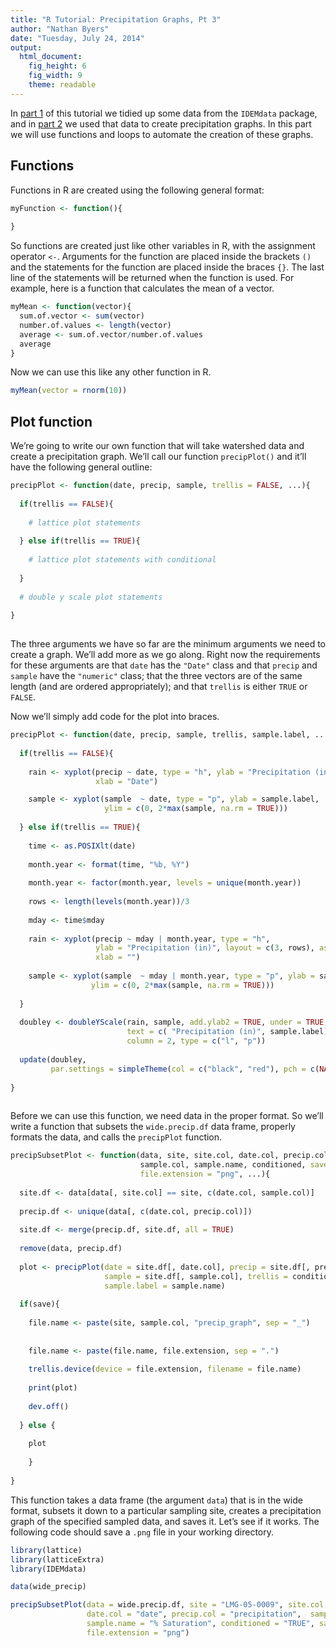 ```yaml
---
title: "R Tutorial: Precipitation Graphs, Pt 3"
author: "Nathan Byers"
date: "Tuesday, July 24, 2014"
output: 
  html_document:
    fig_height: 6
    fig_width: 9
    theme: readable
---
```


In <a href="http://rpubs.com/NateByers/precipRidem" target="_blank">part 1</a>
of this tutorial we tidied up some data from the `IDEMdata` package, and in
<a href="http://rpubs.com/NateByers/precip2Ridem" target="_blank">part 2</a> we 
used that data to create precipitation graphs. In this part we will use functions
and loops to automate the creation of these graphs. 

## Functions

Functions in R are created using the following general format:

```r
myFunction <- function(){
  
}
```

So functions are created just like other variables in R, with the assignment
operator `<-`. Arguments for the function are placed inside the brackets `()` 
and the statements for the function are placed inside the braces `{}`. The last line
of the statements will be returned when the function is used. For example, here 
is a function that calculates the mean of a vector.

```r
myMean <- function(vector){
  sum.of.vector <- sum(vector)
  number.of.values <- length(vector)
  average <- sum.of.vector/number.of.values
  average
}
```

Now we can use this like any other function in R.

```r
myMean(vector = rnorm(10))
```

## Plot function

We're going to write our own function that will take watershed data and create
a precipitation graph. We'll call our function `precipPlot()` and it'll have
the following general outline:

```r
precipPlot <- function(date, precip, sample, trellis = FALSE, ...){
  
  if(trellis == FALSE){
    
    # lattice plot statements
    
  } else if(trellis == TRUE){
    
    # lattice plot statements with conditional
    
  } 
  
  # double y scale plot statements
  
}
  
```

The three arguments we have so far are the minimum arguments we need to create
a graph. We'll add more as we go along. Right now the requirements for these
arguments are that `date` has the `"Date"` class and that `precip` and `sample` have
the `"numeric"` class; that the three vectors are of the same length (and are
ordered appropriately); and that `trellis` is either `TRUE` or `FALSE`.

Now we'll simply add code for the plot into braces. 

```r
precipPlot <- function(date, precip, sample, trellis, sample.label, ...){
  
  if(trellis == FALSE){
    
    rain <- xyplot(precip ~ date, type = "h", ylab = "Precipitation (in)",
                   xlab = "Date")

    sample <- xyplot(sample  ~ date, type = "p", ylab = sample.label, 
                     ylim = c(0, 2*max(sample, na.rm = TRUE)))
    
  } else if(trellis == TRUE){
    
    time <- as.POSIXlt(date)
    
    month.year <- format(time, "%b, %Y")
    
    month.year <- factor(month.year, levels = unique(month.year))
    
    rows <- length(levels(month.year))/3
    
    mday <- time$mday
    
    rain <- xyplot(precip ~ mday | month.year, type = "h",
                   ylab = "Precipitation (in)", layout = c(3, rows), as.table = TRUE, 
                   xlab = "")
    
    sample <- xyplot(sample  ~ mday | month.year, type = "p", ylab = sample.label,
                  ylim = c(0, 2*max(sample, na.rm = TRUE)))
    
  } 
  
  doubley <- doubleYScale(rain, sample, add.ylab2 = TRUE, under = TRUE, 
                          text = c( "Precipitation (in)", sample.label),
                          column = 2, type = c("l", "p"))
  
  update(doubley,
         par.settings = simpleTheme(col = c("black", "red"), pch = c(NA, 16)))
  
}
  
```

Before we can use this function, we need data in the proper format. So we'll write
a function that subsets the `wide.precip.df` data frame, properly formats the 
data, and calls the `precipPlot` function.

```r
precipSubsetPlot <- function(data, site, site.col, date.col, precip.col, 
                             sample.col, sample.name, conditioned, save = TRUE,
                             file.extension = "png", ...){
  
  site.df <- data[data[, site.col] == site, c(date.col, sample.col)]
  
  precip.df <- unique(data[, c(date.col, precip.col)])
  
  site.df <- merge(precip.df, site.df, all = TRUE)
  
  remove(data, precip.df)
  
  plot <- precipPlot(date = site.df[, date.col], precip = site.df[, precip.col],
                     sample = site.df[, sample.col], trellis = conditioned,
                     sample.label = sample.name)
  
  if(save){
    
    file.name <- paste(site, sample.col, "precip_graph", sep = "_")
    
    
    file.name <- paste(file.name, file.extension, sep = ".")
    
    trellis.device(device = file.extension, filename = file.name)
    
    print(plot)
    
    dev.off()
    
  } else {
    
    plot
    
    }
  
}

```

This function takes a data frame (the argument `data`) that is in the wide format,
subsets it down to a particular sampling site, creates a precipitation graph
of the specified sampled data, and saves it. Let's see if it works. The following
code should save a `.png` file in your working directory.

```r
library(lattice)
library(latticeExtra)
library(IDEMdata)

data(wide_precip)

precipSubsetPlot(data = wide.precip.df, site = "LMG-05-0009", site.col = "station", 
                 date.col = "date", precip.col = "precipitation",  sample.col = "sat", 
                 sample.name = "% Saturation", conditioned = "TRUE", save = TRUE, 
                 file.extension = "png")

```








